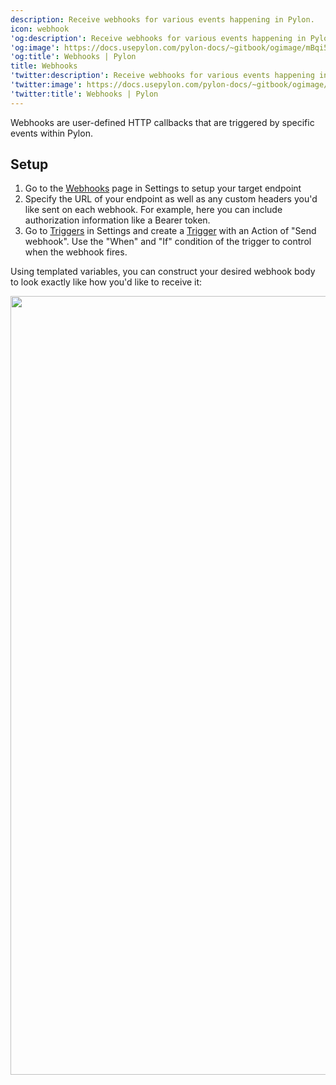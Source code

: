 ---
description: Receive webhooks for various events happening in Pylon.
icon: webhook
'og:description': Receive webhooks for various events happening in Pylon.
'og:image': https://docs.usepylon.com/pylon-docs/~gitbook/ogimage/mBqi5tGQdrQaucmanmcr
'og:title': Webhooks | Pylon
title: Webhooks
'twitter:description': Receive webhooks for various events happening in Pylon.
'twitter:image': https://docs.usepylon.com/pylon-docs/~gitbook/ogimage/mBqi5tGQdrQaucmanmcr
'twitter:title': Webhooks | Pylon
---
<Info>
Webhooks are user-defined HTTP callbacks that are triggered by specific events within Pylon.
</Info>

## Setup

1. Go to the [Webhooks](https://app.usepylon.com/settings/webhooks) page in Settings to setup your target endpoint
2. Specify the URL of your endpoint as well as any custom headers you'd like sent on each webhook. For example, here you can include authorization information like a Bearer token.
3. Go to [Triggers](https://app.usepylon.com/settings/triggers) in Settings and create a [Trigger](/pylon-docs/platform/triggers) with an Action of "Send webhook". Use the "When" and "If" condition of the trigger to control when the webhook fires.

Using templated variables, you can construct your desired webhook body to look exactly like how you'd like to receive it:

<Frame>
<img alt="" class="block" data-testid="zoom-image" fetchpriority="high" height="1246" sizes="(max-width: 640px) 400px, 768px" src="/images/75fa1c19.png" width="2212"/>
</Frame>
